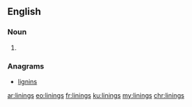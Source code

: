 ==English==

===Noun===
{{head|en|plural}}

# {{plural of|lining|lang=en|nocat=1}}

===Anagrams===
* [[lignins#English|lignins]]

[[ar:linings]]
[[eo:linings]]
[[fr:linings]]
[[ku:linings]]
[[my:linings]]
[[chr:linings]]